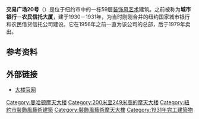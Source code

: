 {{Infobox building
| name            = 交易广场20号<br>20 Exchange Place
| image           = 20 Exchange Place Tower 111.JPG
| image_size      = 220px
| completion_date = 1931
| location        = 纽约曼哈顿
| latd = 40|latm = 42|lats = 20|latNS = N
| longd = 74|longm = 0|longs = 35|longEW = W
| iso_region      = US-NY
| coordinates_display = title
| antenna_spire   = {{convert|741|ft|m|abbr=on}}
| floor_count     = 59
| start_date      = 1930
| architect       = [[Cross_and_Cross|Cross and Cross]]
| main_contractor = George A. Fuller Company
| references      = <ref name="emporis">{{emporis|id=115455|name=20 Exchange Place}}</ref><ref>{{skyscraperpage|id=231|name=20 Exchange Place}}</ref>
}}

'''交易广场20号'''（{{lang-en|20 Exchange Place}}）是位于纽约市中的一栋59层[[装饰风艺术|装饰风艺术]]建筑。之前被称为'''城市银行－农民信托大厦'''，建于1930－1931年，为当时刚刚合并的纽约国家城市银行和农民借贷信托公司建设。它在1956年之前一直为该公司的总部，后于1979年卖出。

== 参考资料 ==
{{reflist}}

== 外部链接 ==
*[https://web.archive.org/web/20100515195202/http://www.20xnyc.com/the-building.aspx 大楼官网]

[[Category:曼哈顿摩天大楼|Category:曼哈顿摩天大楼]]
[[Category:200米至249米高的摩天大楼|Category:200米至249米高的摩天大楼]]
[[Category:紐約市裝飾風藝術建築|Category:紐約市裝飾風藝術建築]]
[[Category:裝飾風藝術摩天大樓|Category:裝飾風藝術摩天大樓]]
[[Category:1931年完工建築物|Category:1931年完工建築物]]